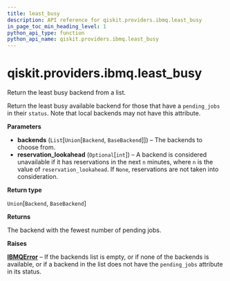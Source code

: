 ```yaml
---
title: least_busy
description: API reference for qiskit.providers.ibmq.least_busy
in_page_toc_min_heading_level: 1
python_api_type: function
python_api_name: qiskit.providers.ibmq.least_busy
---
```


# qiskit.providers.ibmq.least\_busy

<Function id="qiskit.providers.ibmq.least_busy" isDedicatedPage={true} github="https://github.com/qiskit/qiskit-ibmq-provider/tree/stable/0.16/qiskit/providers/ibmq/__init__.py" signature="least_busy(backends, reservation_lookahead=60)">
  Return the least busy backend from a list.

  Return the least busy available backend for those that have a `pending_jobs` in their `status`. Note that local backends may not have this attribute.

  **Parameters**

  *   **backends** (`List`\[`Union`\[`Backend`, `BaseBackend`]]) – The backends to choose from.
  *   **reservation\_lookahead** (`Optional`\[`int`]) – A backend is considered unavailable if it has reservations in the next `n` minutes, where `n` is the value of `reservation_lookahead`. If `None`, reservations are not taken into consideration.

  **Return type**

  `Union`\[`Backend`, `BaseBackend`]

  **Returns**

  The backend with the fewest number of pending jobs.

  **Raises**

  [**IBMQError**](qiskit.providers.ibmq.IBMQError "qiskit.providers.ibmq.IBMQError") – If the backends list is empty, or if none of the backends is available, or if a backend in the list does not have the `pending_jobs` attribute in its status.
</Function>

